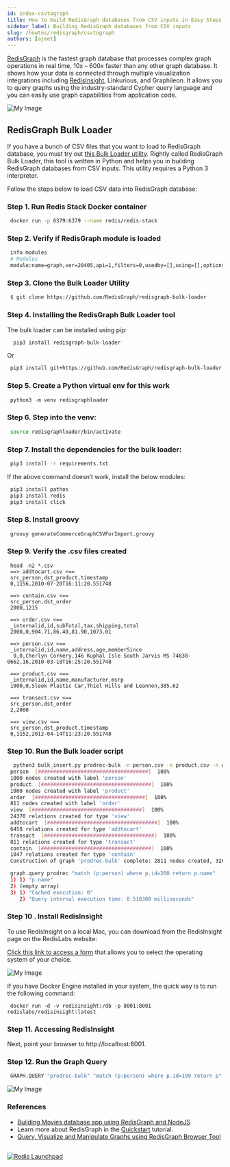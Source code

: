 ```yaml
---
id: index-csvtograph
title: How to build RedisGraph databases from CSV inputs in Easy Steps
sidebar_label: Building RedisGraph databases from CSV inputs
slug: /howtos/redisgraph/csvtograph
authors: [ajeet]
---
```



<GraphEol />
<Authors frontMatter={frontMatter} />

[RedisGraph](https://redis.com/modules/redis-graph/) is the fastest graph database that processes complex graph operations in real time, 10x – 600x faster than any other graph database. It shows how your data is connected through multiple visualization integrations including [RedisInsight](/explore/redisinsight/getting-started), Linkurious, and Graphileon.
It allows you to query graphs using the industry-standard Cypher query language and you can easily use graph capabilities from application code.

![My Image](redisgraph_preview.png)

## RedisGraph Bulk Loader

If you have a bunch of CSV files that you want to load to RedisGraph database, you must try out [this Bulk Loader utility](https://github.com/RedisGraph/redisgraph-bulk-loader). Rightly called RedisGraph Bulk Loader, this tool is written in Python and helps you in building RedisGraph databases from CSV inputs. This utility requires a Python 3 interpreter.

Follow the steps below to load CSV data into RedisGraph database:

### Step 1. Run Redis Stack Docker container

```bash
 docker run -p 6379:6379 --name redis/redis-stack
```

### Step 2. Verify if RedisGraph module is loaded

```bash
 info modules
 # Modules
 module:name=graph,ver=20405,api=1,filters=0,usedby=[],using=[],options=[]
```

### Step 3. Clone the Bulk Loader Utility

```bash
 $ git clone https://github.com/RedisGraph/redisgraph-bulk-loader
```

### Step 4. Installing the RedisGraph Bulk Loader tool

The bulk loader can be installed using pip:

```bash
  pip3 install redisgraph-bulk-loader
```

Or

```bash
 pip3 install git+https://github.com/RedisGraph/redisgraph-bulk-loader.git@master
```

### Step 5. Create a Python virtual env for this work

```python
 python3 -m venv redisgraphloader
```

### Step 6. Step into the venv:

```bash
 source redisgraphloader/bin/activate
```

### Step 7. Install the dependencies for the bulk loader:

```bash
 pip3 install -r requirements.txt
```

If the above command doesn’t work, install the below modules:

```bash
 pip3 install pathos
 pip3 install redis
 pip3 install click
```

### Step 8. Install groovy

```bash
 groovy generateCommerceGraphCSVForImport.groovy
```

### Step 9. Verify the .csv files created

```
 head -n2 *.csv
 ==> addtocart.csv <==
 src_person,dst_product,timestamp
 0,1156,2010-07-20T16:11:20.551748

 ==> contain.csv <==
 src_person,dst_order
 2000,1215

 ==> order.csv <==
 _internalid,id,subTotal,tax,shipping,total
 2000,0,904.71,86.40,81.90,1073.01

 ==> person.csv <==
 _internalid,id,name,address,age,memberSince
  0,0,Cherlyn Corkery,146 Kuphal Isle South Jarvis MS 74838-0662,16,2010-03-18T16:25:20.551748

 ==> product.csv <==
 _internalid,id,name,manufacturer,msrp
 1000,0,Sleek Plastic Car,Thiel Hills and Leannon,385.62

 ==> transact.csv <==
 src_person,dst_order
 2,2000

 ==> view.csv <==
 src_person,dst_product,timestamp
 0,1152,2012-04-14T11:23:20.551748
```

### Step 10. Run the Bulk loader script

```bash
  python3 bulk_insert.py prodrec-bulk -n person.csv -n product.csv -n order.csv -r view.csv -r addtocart.csv -r transact.csv -r contain.csv
 person  [####################################]  100%
 1000 nodes created with label 'person'
 product  [####################################]  100%
 1000 nodes created with label 'product'
 order  [####################################]  100%
 811 nodes created with label 'order'
 view  [####################################]  100%
 24370 relations created for type 'view'
 addtocart  [####################################]  100%
 6458 relations created for type 'addtocart'
 transact  [####################################]  100%
 811 relations created for type 'transact'
 contain  [####################################]  100%
 1047 relations created for type 'contain'
 Construction of graph 'prodrec-bulk' complete: 2811 nodes created, 32686 relations created in 1.021761 seconds
```

```bash
 graph.query prodrec "match (p:person) where p.id=200 return p.name"
 1) 1) "p.name"
 2) (empty array)
 3) 1) "Cached execution: 0"
    2) "Query internal execution time: 0.518300 milliseconds"
```

### Step 10 . Install RedisInsight

To use RedisInsight on a local Mac, you can download from the RedisInsight page on the RedisLabs website:

[Click this link to access a form](https://redis.com/redis-enterprise/redis-insight/#insight-form) that allows you to select the operating system of your choice.

![My Image](redisinsight.png)

If you have Docker Engine installed in your system, the quick way is to run the following command:

```
 docker run -d -v redisinsight:/db -p 8001:8001 redislabs/redisinsight:latest
```

### Step 11. Accessing RedisInsight

Next, point your browser to http://localhost:8001.

### Step 12. Run the Graph Query

```bash
 GRAPH.QUERY "prodrec-bulk" "match (p:person) where p.id=199 return p"
```

![My Image](redisgraph_redisinsight_csvtograph.png)

### References

- [Building Movies database app using RedisGraph and NodeJS](/howtos/redisgraphmovies/)
- Learn more about RedisGraph in the [Quickstart](https://oss.redis.com/redisgraph/) tutorial.
- [Query, Visualize and Manipulate Graphs using RedisGraph Browser Tool](/explore/redisinsight/redisgraph)

##

<div>
  <a
    href="https://launchpad.redis.com"
    target="_blank"
    rel="noopener"
    className="link">
    <img
      src="/img/launchpad.png"
      className="thumb"
      loading="lazy"
      alt="Redis Launchpad"
    />
  </a>
</div>
